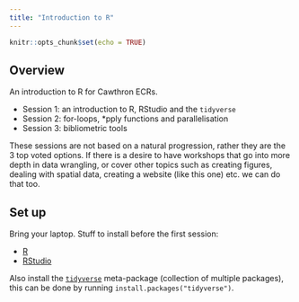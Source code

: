 ```yaml
---
title: "Introduction to R"
---
```


```r
knitr::opts_chunk$set(echo = TRUE)
```

## Overview

An introduction to R for Cawthron ECRs.

-   Session 1: an introduction to R, RStudio and the `tidyverse`
-   Session 2: for-loops, \*pply functions and parallelisation
-   Session 3: bibliometric tools

These sessions are not based on a natural progression, rather they are the 3 top voted options. If there is a desire to have workshops that go into more depth in data wrangling, or cover other topics such as creating figures, dealing with spatial data, creating a website (like this one) etc. we can do that too.

## Set up

Bring your laptop. Stuff to install before the first session:

-   [R](https://cran.r-project.org/bin/windows/base/)
-   [RStudio](https://posit.co/download/rstudio-desktop/)

Also install the [`tidyverse`](https://www.tidyverse.org) meta-package (collection of multiple packages), this can be done by running `install.packages("tidyverse")`.
